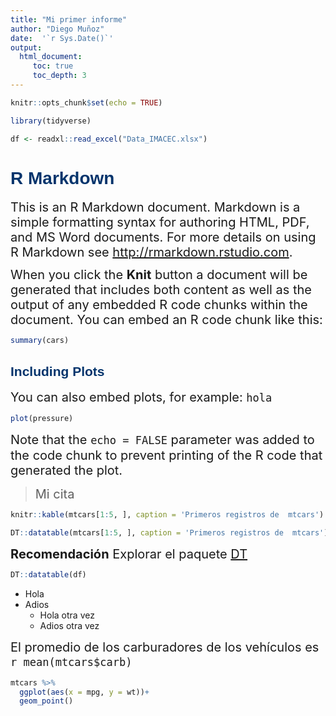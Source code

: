 ```yaml
---
title: "Mi primer informe"
author: "Diego Muñoz"
date:  '`r Sys.Date()`'
output: 
  html_document:
     toc: true
     toc_depth: 3
---
```


<script>
   $(document).ready(function() {
     $head = $('#header');
     $head.prepend('<img src=\"https://www.reale.cl/v2/wp-content/themes/reale_010720/img/logoRealeColor.png\" style=\"float: left;width: 150px;\" />')
   });
</script>


<style>
p {
    font-size: 20px;
    line-height: 24px;
    margin: 0px 0px 12px 0px;
}

h1, h2, h3, h4, h5, h6, legend {
    font-family: Arial, sans-serif;
    font-weight: 600;
    color: #04346c;
}

.header-panel  {
    background-color: #04346c;
}

.nav-tabs{
  background-color:#04346c9e;
}

.nav-tabs > li > a{
  background-color: #04346c9e !important;
    <!-- border: medium none; -->
    <!-- border-radius: 0; -->
    <!-- color:#fff; -->
}

.pages .nav-tabs>li.active>a {
background-color: #04346c !important;
}


}

</style>




```r
knitr::opts_chunk$set(echo = TRUE)

library(tidyverse)

df <- readxl::read_excel("Data_IMACEC.xlsx")
```

# R Markdown

This is an R Markdown document. Markdown is a simple formatting syntax for authoring HTML, PDF, and MS Word documents. For more details on using R Markdown see <http://rmarkdown.rstudio.com>.

When you click the **Knit** button a document will be generated that includes both content as well as the output of any embedded R code chunks within the document. You can embed an R code chunk like this:

```r
summary(cars)
```

## Including Plots




You can also embed plots, for example:  `hola`

```r
plot(pressure)
```

Note that the `echo = FALSE` parameter was added to the code chunk to prevent printing of the R code that generated the plot.


> Mi cita

```r
knitr::kable(mtcars[1:5, ], caption = 'Primeros registros de  mtcars')
```

```r
DT::datatable(mtcars[1:5, ], caption = 'Primeros registros de  mtcars')
```
**Recomendación** Explorar el paquete [DT](https://rstudio.github.io/DT/)


```r
DT::datatable(df)
```

* Hola
* Adios
  - Hola otra vez
  - Adios otra vez

El promedio de los carburadores de los vehículos es `r mean(mtcars$carb)`


```r
mtcars %>% 
  ggplot(aes(x = mpg, y = wt))+
  geom_point()
```


